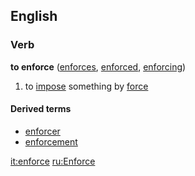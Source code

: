 ==English==
===Verb===
'''to enforce''' ([[enforces]], [[enforced]], [[enforcing]])

# to [[impose]] something by [[force]]

====Derived terms====
*[[enforcer]]
*[[enforcement]]

[[it:enforce]]
[[ru:Enforce]]